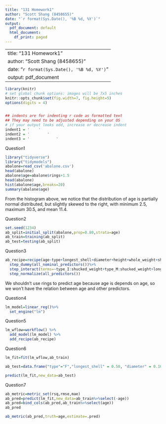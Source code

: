 ```yaml
---
title: "131 Homework1"
author: "Scott Shang (8458655)"
date: "`r format(Sys.Date(), '%B %d, %Y')`"
output:
  pdf_document: default
  html_document:
    df_print: paged
---
```


---
title: "131 Homework1"
author: "Scott Shang (8458655)"
date: "`r format(Sys.Date(), '%B %d, %Y')`"
output: pdf_document
---

```r
library(knitr)
# set global chunk options: images will be 7x5 inches
knitr::opts_chunk$set(fig.width=7, fig.height=5)
options(digits = 4)


## indents are for indenting r code as formatted text
## They may need to be adjusted depending on your OS
# if your output looks odd, increase or decrease indent
indent1 = '    '
indent2 = '        '
indent3 = '            '
```

Question1
```r
library("tidyverse")
library("tidymodels")
abalone=read_csv('abalone.csv')
head(abalone)
abalone$age=abalone$rings+1.5
head(abalone)
hist(abalone$age,breaks=20)
summary(abalone$age)
```
From the histogram above, we notice that the distribution of age is partially normal distributed, but slightly skewed to the right, with minimum 2.5, maximum 30.5, and mean 11.4. 

Question2
```r
set.seed(1234)
ab_split=initial_split(abalone,prop=0.80,strata=age)
ab_train=training(ab_split)
ab_test=testing(ab_split)
```


Question3
```r
ab_recipe=recipe(age~type+longest_shell+diameter+height+whole_weight+shucked_weight+viscera_weight+shell_weight,data=ab_train)%>%
  step_dummy(all_nominal_predictors())%>%
  step_interact(terms=~type_I:shucked_weight+type_M:shucked_weight+longest_shell:diameter+shucked_weight:shell_weight)%>%
  step_normalize(all_predictors())

```
We shouldn't use rings to predict age because age is depends on age, so we won't have the relation between age and other predictors.

Question4
```r
lm_model=linear_reg()%>% 
  set_engine("lm")
```


Question5
```r
lm_wflow=workflow() %>% 
  add_model(lm_model) %>% 
  add_recipe(ab_recipe)
```


Question6
```r
lm_fit=fit(lm_wflow,ab_train)

ab_test=data.frame("type"="F","longest_shell" = 0.50, "diameter" = 0.10, "height" = 0.30, "whole_weight" = 4, "shucked_weight" = 1, "viscera_weight" = 2, "shell_weight" = 1)

predict(lm_fit,new_data=ab_test)
```


Question7
```r
ab_metric=metric_set(rsq,rmse,mae)
ab_pred=predict(lm_fit,new_data=ab_train%>%select(-age))
ab_pred=bind_cols(ab_pred,ab_train%>%select(age))
ab_pred

ab_metric(ab_pred,truth=age,estimate=.pred)
```

